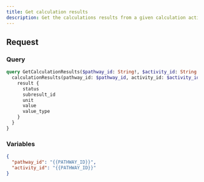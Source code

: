 ```yaml
---
title: Get calculation results
description: Get the calculations results from a given calculation activity
---
```


## Request

### Query

```graphql
query GetCalculationResults($pathway_id: String!, $activity_id: String!) {
  calculationResults(pathway_id: $pathway_id, activity_id: $activity_id) {
    result {
      status
      subresult_id
      unit
      value
      value_type
    }
  }
}
```

### Variables

```json
{
  "pathway_id": "{{PATHWAY_ID}}",
  "activity_id": "{{PATHWAY_ID}}"
}
```
